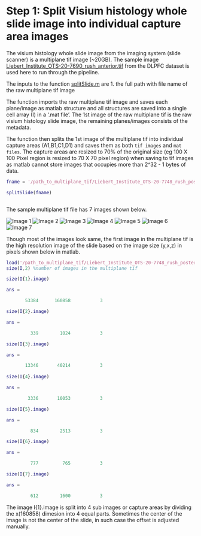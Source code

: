 # Step 1: Split Visium histology whole slide image into individual capture area images

The visium histology whole slide image from the imaging system (slide scanner) is a multiplane tif image (~20GB). The sample image [Liebert_Institute_OTS-20-7690_rush_anterior.tif](link to AWS) from the DLPFC dataset is used here to run through the pipeline. 

The inputs to the function [splitSlide.m](https://github.com/LieberInstitute/VisiumLIBD/blob/main/code/splitSlide.m) are 
1. the full path with file name of the raw multiplane tif image

The function imports the raw multiplane tif image and saves each plane/image as matlab structure and all structures are saved into a single cell array (I) in a '.mat file'. The 1st image of the raw multiplane tif is the raw visium histology slide image, the remaining planes/images consists of the metadata. 

The function then splits the 1st image of the multiplane tif into individual capture areas (A1,B1,C1,D1) and saves them as both `tif images` and `mat files`. The capture areas are resized to 70% of the original size (eg 100 X 100 Pixel region is resized to 70 X 70 pixel region) when saving to tif images as matlab cannot store images that occupies more than 2^32 - 1 bytes of data.

```matlab
fname = '/path_to_multiplane_tif/Liebert_Institute_OTS-20-7748_rush_posterior.tif';

splitSlide(fname)



```

The sample multiplane tif file has 7 images shown below.

<img src="images/img1.png" title="Image 1" /> <img src="images/img2.png" title="Image 2" /> <img src="images/img3.png" title="Image 3" /> <img src="images/img4.png" title="Image 4" /> <img src="images/img5.png" title="Image 5" /> <img src="images/img6.png" title="Image 6" /> <img src="images/img7.png" title="Image 7" /><br/>

Though most of the images look same, the first image in the multiplane tif is the high resolution image of the slide based on the image size (y,x,z) in pixels shown below in matlab. 

```matlab
load('/path_to_multiplane_tif/Liebert_Institute_OTS-20-7748_rush_posterior.mat')
size(I,2) %number of images in the multiplane tif

size(I{1}.image)

ans =

       53384      160858           3

size(I{2}.image)

ans =

         339        1024           3

size(I{3}.image)

ans =

       13346       40214           3
       
size(I{4}.image)

ans =

        3336       10053           3

size(I{5}.image)  

ans =

         834        2513           3

size(I{6}.image)

ans =

         777         765           3

size(I{7}.image)  

ans =

         612        1600           3

```

The image I{1}.image is split into 4 sub images or capture areas by dividing the x(160858) dimesion into 4 equal parts. Sometimes the center of the image is not the center of the slide, in such case the offset is adjusted manually. 

